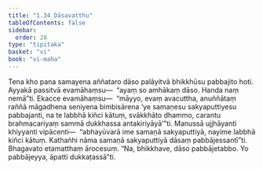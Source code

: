 ```yaml
---
title: "1.34 Dāsavatthu"
tableOfContents: false
sidebar:
  order: 28
type: "tipitaka"
basket: "vi"
book: "vi-maha"
---
```



<DynamicBreadcrumb />

<Division number="97" book="vi-maha" bookNo="3" page="107">

<Paragraph number="435" book="vi-maha">
Tena kho pana samayena aññataro dāso palāyitvā bhikkhūsu pabbajito hoti. Ayyakā passitvā evamāhaṃsu—  “ayaṃ so amhākaṃ dāso. Handa naṃ nemā”ti. Ekacce evamāhaṃsu—  “māyyo, evaṃ avacuttha, anuññātaṃ raññā māgadhena seniyena bimbisārena ‘ye samaṇesu sakyaputtiyesu pabbajanti, na te labbhā kiñci kātuṃ, svākkhāto dhammo, carantu brahmacariyaṃ sammā dukkhassa antakiriyāyā’”ti. Manussā ujjhāyanti khiyyanti vipācenti—  “abhayūvarā ime samaṇā sakyaputtiyā, nayime labbhā kiñci kātuṃ. Kathañhi nāma samaṇā sakyaputtiyā dāsaṃ pabbājessantī”ti. Bhagavato etamatthaṃ ārocesuṃ. “Na, bhikkhave, dāso pabbājetabbo. Yo pabbājeyya, āpatti dukkaṭassā”ti.
</Paragraph>
</Division>